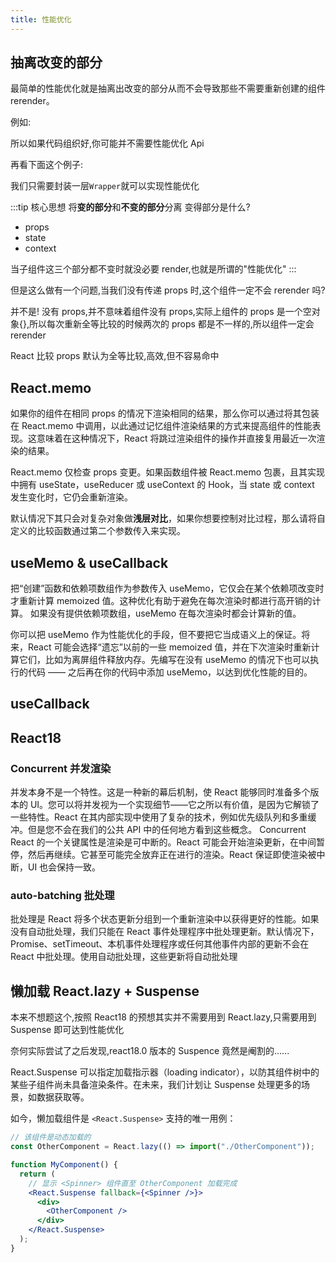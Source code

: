 ```yaml
---
title: 性能优化
---
```



<AuthorInfo />

## 抽离改变的部分

最简单的性能优化就是抽离出改变的部分从而不会导致那些不需要重新创建的组件 rerender。

例如:

<CodeSandBox url="https://codesandbox.io/embed/performance-optimization-2qcfex?fontsize=14&hidenavigation=1&" />

所以如果代码组织好,你可能并不需要性能优化 Api

再看下面这个例子:

<CodeSandBox url="https://codesandbox.io/embed/awesome-mccarthy-ktu38l?fontsize=14&hidenavigation=1&" />

我们只需要封装一层`Wrapper`就可以实现性能优化

:::tip 核心思想
将**变的部分**和**不变的部分**分离
变得部分是什么?

- props
- state
- context

当子组件这三个部分都不变时就没必要 render,也就是所谓的"性能优化"
:::

但是这么做有一个问题,当我们没有传递 props 时,这个组件一定不会 rerender 吗?

并不是! 没有 props,并不意味着组件没有 props,实际上组件的 props 是一个空对象{},所以每次重新全等比较的时候两次的 props 都是不一样的,所以组件一定会 rerender

React 比较 props 默认为全等比较,高效,但不容易命中

## React.memo

如果你的组件在相同 props 的情况下渲染相同的结果，那么你可以通过将其包装在 React.memo 中调用，以此通过记忆组件渲染结果的方式来提高组件的性能表现。这意味着在这种情况下，React 将跳过渲染组件的操作并直接复用最近一次渲染的结果。

React.memo 仅检查 props 变更。如果函数组件被 React.memo 包裹，且其实现中拥有 useState，useReducer 或 useContext 的 Hook，当 state 或 context 发生变化时，它仍会重新渲染。

默认情况下其只会对复杂对象做**浅层对比**，如果你想要控制对比过程，那么请将自定义的比较函数通过第二个参数传入来实现。

## useMemo & useCallback

把“创建”函数和依赖项数组作为参数传入 useMemo，它仅会在某个依赖项改变时才重新计算 memoized 值。这种优化有助于避免在每次渲染时都进行高开销的计算。
如果没有提供依赖项数组，useMemo 在每次渲染时都会计算新的值。

你可以把 useMemo 作为性能优化的手段，但不要把它当成语义上的保证。将来，React 可能会选择“遗忘”以前的一些 memoized 值，并在下次渲染时重新计算它们，比如为离屏组件释放内存。先编写在没有 useMemo 的情况下也可以执行的代码 —— 之后再在你的代码中添加 useMemo，以达到优化性能的目的。

## useCallback

## React18

### Concurrent 并发渲染

并发本身不是一个特性。这是一种新的幕后机制，使 React 能够同时准备多个版本的 UI。您可以将并发视为一个实现细节——它之所以有价值，是因为它解锁了一些特性。React 在其内部实现中使用了复杂的技术，例如优先级队列和多重缓冲。但是您不会在我们的公共 API 中的任何地方看到这些概念。
Concurrent React 的一个关键属性是渲染是可中断的。React 可能会开始渲染更新，在中间暂停，然后再继续。它甚至可能完全放弃正在进行的渲染。React 保证即使渲染被中断，UI 也会保持一致。

### auto-batching 批处理

批处理是 React 将多个状态更新分组到一个重新渲染中以获得更好的性能。如果没有自动批处理，我们只能在 React 事件处理程序中批处理更新。默认情况下，Promise、setTimeout、本机事件处理程序或任何其他事件内部的更新不会在 React 中批处理。使用自动批处理，这些更新将自动批处理

## 懒加载 React.lazy + Suspense

本来不想题这个,按照 React18 的预想其实并不需要用到 React.lazy,只需要用到 Suspense 即可达到性能优化

奈何实际尝试了之后发现,react18.0 版本的 Suspence 竟然是阉割的......

React.Suspense 可以指定加载指示器（loading indicator），以防其组件树中的某些子组件尚未具备渲染条件。在未来，我们计划让 Suspense 处理更多的场景，如数据获取等。

如今，懒加载组件是 `<React.Suspense>` 支持的唯一用例：

```jsx
// 该组件是动态加载的
const OtherComponent = React.lazy(() => import("./OtherComponent"));

function MyComponent() {
  return (
    // 显示 <Spinner> 组件直至 OtherComponent 加载完成
    <React.Suspense fallback={<Spinner />}>
      <div>
        <OtherComponent />
      </div>
    </React.Suspense>
  );
}
```
